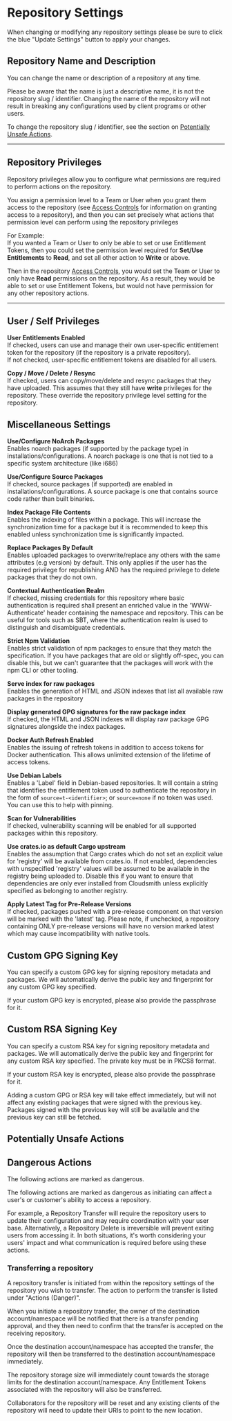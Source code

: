 
# Repository Settings

<Note variant="note">
  When changing or modifying any repository settings please be sure to click the blue "Update Settings" button to apply your changes.
</Note>

## Repository Name and Description

<BlockImage src={img_rpm_cloudsmith_rpm_example_1_0_1_COhhH8fjPOlhiPad_Pro_2} alt="Repository Name and Description"></BlockImage>

You can change the name or description of a repository at any time. 

Please be aware that the name is just a descriptive name, it is not the repository slug / identifier.  Changing the name of the repository will not result in breaking any configurations used by client programs or other users.

To change the repository slug / identifier, see the section on [Potentially Unsafe Actions](https://help.cloudsmith.io/docs/repository-settings#potentially-unsafe-actions).

***

## Repository Privileges

<BlockImage src={img_repo_settingsiPad_Pro} alt="Repository Privileges"></BlockImage>

Repository privileges allow you to configure what permissions are required to perform actions on the repository.  

You assign a permission level to a Team or User when you grant them access to the repository (see [Access Controls](/access-controls) for information on granting access to a repository), and then you can set precisely what actions that permission level can perform using the repository privileges

For Example:  
If you wanted a Team or User to only be able to set or use Entitlement Tokens, then you could set the permission level required for **Set/Use Entitlements** to **Read**, and set all other action to **Write** or above.  

Then in the repository [Access Controls](/access-controls), you would set the Team or User to only have **Read** permissions on the repository.  As a result, they would be able to set or use Entitlement Tokens, but would not have permission for any other repository actions.

***

## User / Self Privileges

<BlockImage src={img_repo_settingsiPad_Pro_1} alt="Repository User / Self Privileges"></BlockImage>

**User Entitlements Enabled**  
If checked, users can use and manage their own user-specific entitlement token for the repository (if the repository is a private repository).  
If not checked, user-specific entitlement tokens are disabled for all users.

**Copy / Move / Delete / Resync**  
If checked, users can copy/move/delete and resync packages that they have uploaded. This assumes that they still have **write** privileges for the repository. These override the repository privilege level setting for the repository. 

## Miscellaneous Settings

<BlockImage src={img_repo_settingsiPad_Pro_1_2} alt="Miscellaneous Repository Settings"></BlockImage>

**Use/Configure NoArch Packages**  
Enables noarch packages (if supported by the package type) in installations/configurations. A noarch package is one that is not tied to a specific system architecture (like i686) 

**Use/Configure Source Packages**  
If checked, source packages (if supported) are enabled in installations/configurations. A source package is one that contains source code rather than built binaries.

**Index Package File Contents**  
Enables the indexing of files within a package. This will increase the synchronization time for a package but it is recommended to keep this enabled unless synchronization time is significantly impacted. 

**Replace Packages By Default**  
Enables uploaded packages to overwrite/replace any others with the same attributes (e.g version) by default. This only applies if the user has the required privilege for republishing AND has the required privilege to delete packages that they do not own. 

**Contextual Authentication Realm**  
If checked, missing credentials for this repository where basic authentication is required shall present an enriched value in the 'WWW-Authenticate' header containing the namespace and repository. This can be useful for tools such as SBT, where the authentication realm is used to distinguish and disambiguate credentials.

**Strict Npm Validation**  
Enables strict validation of npm packages to ensure that they match the specification. If you have packages that are old or slightly off-spec, you can disable this, but we can't guarantee that the packages will work with the npm CLI or other tooling.

**Serve index for raw packages**  
Enables the generation of HTML and JSON indexes that list all available raw packages in the repository

**Display generated GPG signatures for the raw package index**  
If checked, the HTML and JSON indexes will display raw package GPG signatures alongside the index packages. 

**Docker Auth Refresh Enabled**  
Enables the issuing of refresh tokens in addition to access tokens for Docker authentication. This allows unlimited extension of the lifetime of access tokens.

**Use Debian Labels**  
Enables a 'Label' field in Debian-based repositories. It will contain a string that identifies the entitlement token used to authenticate the repository in the form of `source=t-<identifier>`; or `source=none` if no token was used. You can use this to help with pinning.

**Scan for Vulnerabilities**  
If checked, vulnerability scanning will be enabled for all supported packages within this repository.

**Use crates.io as default Cargo upstream**  
Enables the assumption that Cargo crates which do not set an explicit value for 'registry' will be available from crates.io. If not enabled, dependencies with unspecified 'registry' values will be assumed to be available in the registry being uploaded to. Disable this if you want to ensure that dependencies are only ever installed from Cloudsmith unless explicitly specified as belonging to another registry.

**Apply Latest Tag for Pre-Release Versions**  
If checked, packages pushed with a pre-release component on that version will be marked with the 'latest' tag. Please note, if unchecked, a repository containing ONLY pre-release versions will have no version marked latest which may cause incompatibility with native tools.

## Custom GPG Signing Key

You can specify a custom GPG key for signing repository metadata and packages. We will automatically derive the public key and fingerprint for any custom GPG key specified.  

If your custom GPG key is encrypted, please also provide the passphrase for it. 

## Custom RSA Signing Key

You can specify a custom RSA key for signing repository metadata and packages. We will automatically derive the public key and fingerprint for any custom RSA key specified.  The private key must be in PKCS8 format.

If your custom RSA key is encrypted, please also provide the passphrase for it. 

<Note variant="note">
  Adding a custom GPG or RSA key will take effect immediately, but will not affect any existing packages that were signed with the previous key.  Packages signed with the previous key will still be available and the previous key can still be fetched.
</Note>


## Potentially Unsafe Actions

<BlockImage src={img_repo_settingsiPad_Pro_2} alt="Potentially Unsafe Actions"></BlockImage>

## Dangerous Actions

<Note variant="caution" headline="Dangerous Actions">
  The following actions are marked as dangerous.
</Note>

The following actions are marked as dangerous as initiating can affect a user's or customer's ability to access a repository.   

For example, a Repository Transfer will require the repository users to update their configuration and may require coordination with your user base. Alternatively, a Repository Delete is irreversible will prevent exiting users from accessing it. In both situations, it's worth considering your users' impact and what communication is required before using these actions.

<BlockImage src={img_repo_settingsiPad_Pro_3} alt="Dangerous Actions"></BlockImage>

### Transferring a repository

A repository transfer is initiated from within the repository settings of the repository you wish to transfer. The action to perform the transfer is listed under "Actions (Danger)".

When you initiate a repository transfer, the owner of the destination account/namespace will be notified that there is a transfer pending approval, and they then need to confirm that the transfer is accepted on the receiving repository.

Once the destination account/namespace has accepted the transfer, the repository will then be transferred to the destination account/namespace immediately. 

The repository storage size will immediately count towards the storage limits for the destination account/namespace. Any Entitlement Tokens associated with the repository will also be transferred. 

Collaborators for the repository will be reset and any existing clients of the repository will need to update their URIs to point to the new location.
